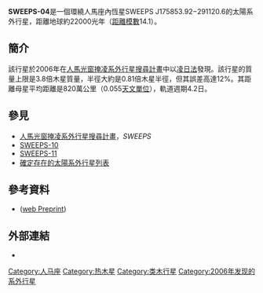 {{Planetbox begin
| name = SWEEPS-04
}}
{{Planetbox image
| image = Exoplanet Comparison SWEEPS-04 b.png
| caption = SWEEPS-04 和木星的比較
}}
{{Planetbox star
| star = SWEEPS J175853.92−291120.6
| constell =[[人馬座|人馬座]]
| RA =  {{RA|17|58|53.92}}
| DEC = {{DEC|-29|11|20.6}}
| app_mag = 18.8
| dist_ly = 22000
| dist_pc = 6600
}}
{{Planetbox orbit
| semimajor = 0.055
| period = 4.2
| inclination = >87
}}
{{Planetbox character
| mass = <3.8
| radius = 0.81±0.1
}}
{{Planetbox discovery
| discovery_date = 2006年10月4日
| discoverers = Sahu et al.
| discovery_method = 凌日法
| discovery_status = 確認
}}
{{Planetbox reference
| star = SWEEPS-04
| planet = 
| simbad = SWEEPS+4
}}
{{Planetbox end}}
'''SWEEPS-04'''是一個環繞人馬座內恆星SWEEPS J175853.92−291120.6的太陽系外行星，距離地球約22000光年（[[距離模數|距離模數]]14.1）。

==簡介==
該行星於2006年在[[人馬光窗掩凌系外行星搜尋計畫|人馬光窗掩凌系外行星搜尋計畫]]中以[[系外行星偵測法#凌日法|凌日法]]發現。該行星的質量上限是3.8倍木星質量，半徑大約是0.81倍木星半徑，但其誤差高達12%。其距離母星平均距離是820萬公里（0.055[[天文單位|天文單位]]），軌道週期4.2日。

==參見==
* [[人馬光窗掩凌系外行星搜尋計畫|人馬光窗掩凌系外行星搜尋計畫]]，''SWEEPS''
* [[SWEEPS-10|SWEEPS-10]]
* [[SWEEPS-11|SWEEPS-11]]
* [[確定存在的太陽系外行星列表|確定存在的太陽系外行星列表]]

==參考資料==
{{Reflist}}
*{{cite journal | url=http://www.nature.com/nature/journal/v443/n7111/abs/nature05158.html | author=Sahu ''et al.'' | title=Transiting extrasolar planetary candidates in the Galactic bulge | journal=[[Nature_(journal)|Nature]] | format=abstract | volume=443 | pages=534–540 | year=2006 | doi=10.1038/nature05158 | pmid=17024085 | last2=Casertano | first2=S | last3=Bond | first3=HE | last4=Valenti | first4=J | last5=Smith | first5=TE | last6=Minniti | first6=D | last7=Zoccali | first7=M | last8=Livio | first8=M | last9=Panagia | first9=N | issue=7111 | bibcode=2006Natur.443..534S | arxiv=astro-ph/0610098 | access-date=2011-12-10 | archive-date=2011-08-23 | archive-url=https://web.archive.org/web/20110823010829/http://www.nature.com/nature/journal/v443/n7111/abs/nature05158.html | dead-url=no }} ([http://fr.arxiv.org/abs/astro-ph/0610098 web Preprint]{{WebCite|url=https://www.webcitation.org/67B2YaG16?url=http://fr.arxiv.org/abs/astro-ph/0610098 |date=20120425015801 |dateformat=iso }})

==外部連結==
{{commonscat-inline|SWEEPS-04 b|SWEEPS-04}}
* {{cite web
| url=http://media4.obspm.fr/exoplanets/base/etoile.php?nom=SWEEPS-04
| title=SWEEPS-04
| work=Exoplanets
| accessdate=2009-05-22
| archive-url=https://web.archive.org/web/20091125003645/http://media4.obspm.fr/exoplanets/base/etoile.php?nom=SWEEPS-04
| archive-date=2009-11-25
| dead-url=yes
}}

{{Sky|17|58|54|-|29|11|21|22000}}

{{DEFAULTSORT:Sweeps-04}}
[[Category:人马座|Category:人马座]]
[[Category:热木星|Category:热木星]]
[[Category:类木行星|Category:类木行星]]
[[Category:2006年发现的系外行星|Category:2006年发现的系外行星]]


{{extrasolar-planet-stub}}